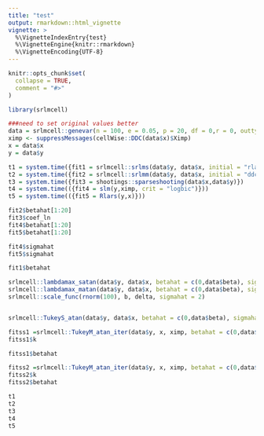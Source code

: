 ```yaml
---
title: "test"
output: rmarkdown::html_vignette
vignette: >
  %\VignetteIndexEntry{test}
  %\VignetteEngine{knitr::rmarkdown}
  %\VignetteEncoding{UTF-8}
---
```


```r
knitr::opts_chunk$set(
  collapse = TRUE,
  comment = "#>"
)
```

```r
library(srlmcell)
```




```r
###need to set original values better
data = srlmcell::genevar(n = 100, e = 0.05, p = 20, df = 0,r = 0, outtype = "cellwise")
ximp <- suppressMessages(cellWise::DDC(data$x)$Ximp)
x = data$x
y = data$y

```

```r
t1 = system.time({fit1 = srlmcell::srlms(data$y, data$x, initial = "rlars", crit = "bic", iter = TRUE)})
t2 = system.time({fit2 = srlmcell::srlmm(data$y, data$x, initial = "ddc",   crit = "bic", iter = TRUE)})
t3 = system.time({fit3 = shootings::sparseshooting(data$x,data$y)})
t4 = system.time(({fit4 = slm(y,ximp, crit = "logbic")}))
t5 = system.time(({fit5 = Rlars(y,x)}))
```

```r
fit2$betahat[1:20]
fit3$coef_ln
fit4$betahat[1:20]
fit5$betahat[1:20]

fit4$sigmahat
fit5$sigmahat

fit1$betahat
```

```r
srlmcell::lambdamax_satan(data$y, data$x, betahat = c(0,data$beta), sigmahat = 1)##get lambdamax
srlmcell::lambdamax_matan(data$y, data$x, betahat = c(0,data$beta), sigmahat = 1)##get lambdamax
srlmcell::scale_func(rnorm(100), b, delta, sigmahat = 2)


srlmcell::TukeyS_atan(data$y, data$x, betahat = c(0,data$beta), sigmahat = 1, lambda = 1)


```

```r
fitss1 =srlmcell::TukeyM_atan_iter(data$y, x, ximp, betahat = c(0,data$beta), sigma = 1, tech = "row",lambda = 0.02, maxiter = 10)
fitss1$k

fitss1$betahat

fitss2 =srlmcell::TukeyM_atan_iter(data$y, x, ximp, betahat = c(0,data$beta), sigma = 1, tech = "row",lambda = 0.02, maxiter = 10)
fitss2$k
fitss2$betahat
```


```r
t1
t2
t3
t4
t5
```









